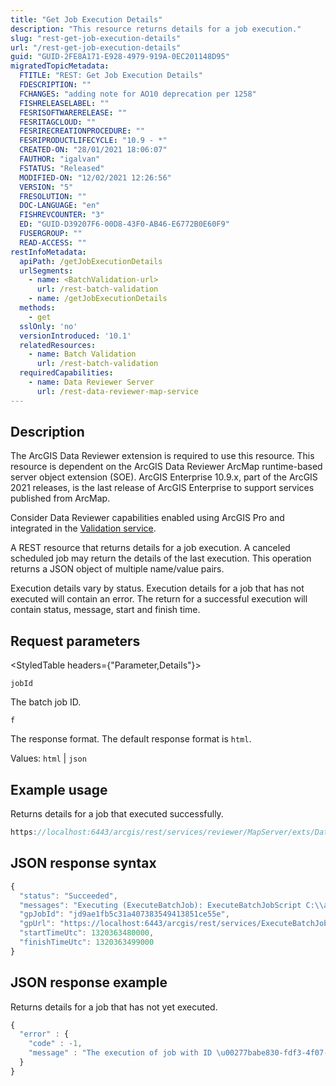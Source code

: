 ```yaml
---
title: "Get Job Execution Details"
description: "This resource returns details for a job execution."
slug: "rest-get-job-execution-details"
url: "/rest-get-job-execution-details"
guid: "GUID-2FE8A171-E928-4979-919A-0EC201148D95"
migratedTopicMetadata:
  FTITLE: "REST: Get Job Execution Details"
  FDESCRIPTION: ""
  FCHANGES: "adding note for AO10 deprecation per 1258"
  FISHRELEASELABEL: ""
  FESRISOFTWARERELEASE: ""
  FESRITAGCLOUD: ""
  FESRIRECREATIONPROCEDURE: ""
  FESRIPRODUCTLIFECYCLE: "10.9 - *"
  CREATED-ON: "28/01/2021 18:06:07"
  FAUTHOR: "igalvan"
  FSTATUS: "Released"
  MODIFIED-ON: "12/02/2021 12:26:56"
  VERSION: "5"
  FRESOLUTION: ""
  DOC-LANGUAGE: "en"
  FISHREVCOUNTER: "3"
  ED: "GUID-D39207F6-00D8-43F0-AB46-E6772B0E60F9"
  FUSERGROUP: ""
  READ-ACCESS: ""
restInfoMetadata:
  apiPath: /getJobExecutionDetails
  urlSegments:
    - name: <BatchValidation-url>
      url: /rest-batch-validation
    - name: /getJobExecutionDetails
  methods:
    - get
  sslOnly: 'no'
  versionIntroduced: '10.1'
  relatedResources:
    - name: Batch Validation
      url: /rest-batch-validation
  requiredCapabilities:
    - name: Data Reviewer Server
      url: /rest-data-reviewer-map-service
---
```



## Description

<Note>
The ArcGIS Data Reviewer extension is required to use this resource.
</Note>

<Note>
This resource is dependent on the ArcGIS Data Reviewer ArcMap runtime-based server object extension (SOE). ArcGIS Enterprise 10.9.x, part of the ArcGIS 2021 releases, is the last release of ArcGIS Enterprise to support services published from ArcMap.

Consider Data Reviewer capabilities enabled using ArcGIS Pro and integrated in the [Validation service](/validation-server).
</Note>

A REST resource that returns details for a job execution. A canceled scheduled job may return the details of the last execution. This operation returns a JSON object of multiple name/value pairs.

Execution details vary by status. Execution details for a job that has not executed will contain an error. The return for a successful execution will contain status, message, start and finish time.

##  Request parameters 

<StyledTable headers={"Parameter,Details"}>

<StyledTableRow>

<StyledTableCell cellStyle="markdown">

`jobId` 

</StyledTableCell>

<StyledTableCell cellStyle="markdown">

The batch job ID.

</StyledTableCell>

</StyledTableRow>

<StyledTableRow>

<StyledTableCell cellStyle="markdown">

`f` 

</StyledTableCell>

<StyledTableCell cellStyle="markdown">

The response format. The default response format is `html`.

Values: `html` | `json` 

</StyledTableCell>

</StyledTableRow>

</StyledTable>

## Example usage

Returns details for a job that executed successfully.

```javascript
https://localhost:6443/arcgis/rest/services/reviewer/MapServer/exts/DataReviewerServer/BatchValidation/getJobExecutionDetails?jobId=2dca5d78-7ddd-4f3c-a9b0-0aa670f478c1&f=pjson 
```

## JSON response syntax

```javascript
{
  "status": "Succeeded",
  "messages": "Executing (ExecuteBatchJob): ExecuteBatchJobScript C:\\arcgisserver\\data\\rev2.sde 1 c:\\arcgisserver\\directories\\arcgisuploads\\services\\ExecuteBatchJob.GPServer\\i05fd3d59-cd5a-448b-968f-94e2ecd5f73b\\sde_dupsCheck.rbj # # false\r\nStart Time: Thu Nov 03 16:38:01 2011\r\nExecuting: ExecuteBatchJobScript C:\\arcgisserver\\data\\rev2.sde 1 c:\\arcgisserver\\directories\\arcgisuploads\\services\\ExecuteBatchJob.GPServer\\i05fd3d59-cd5a-448b-968f-94e2ecd5f73b\\sde_dupsCheck.rbj # # false\r\nStart Time: Thu Nov 03 16:38:01 2011\r\nRunning script ExecuteBatchJobScript...\r\nRunning ExecuteBatchJob GP Tool with parameters: \n reviewer_workspace=C:\\arcgisserver\\data\\rev2.sde \n session_id=1 \n batch_job_file=c:\\arcgisserver\\directories\\arcgisuploads\\services\\ExecuteBatchJob.GPServer\\i05fd3d59-cd5a-448b-968f-94e2ecd5f73b\\sde_dupsCheck.rbj \n production_workspace= \n analysis_area= \n changed_features_only=false\r\nExecuting: ExecuteBatchJob C:\\arcgisserver\\data\\rev2.sde 1 c:\\arcgisserver\\directories\\arcgisuploads\\services\\ExecuteBatchJob.GPServer\\i05fd3d59-cd5a-448b-968f-94e2ecd5f73b\\sde_dupsCheck.rbj # # ALL_FEATURES\r\nStart Time: Thu Nov 03 16:38:05 2011\r\nConnecting to Reviewer workspace...\r\nAccessing Reviewer batch job...\r\nReading Session ID...\r\nOpening Batch Job...\r\nValidating Session ID...\r\nLoading Reviewer Session...\r\nSetting environment properties...\r\nValidating Batch Job...\r\nRunning Batch Job...\r\nWriting errors to reviewer table...\r\n28 Record(s) Written to Reviewer Table\r\nGenerating Output...\r\nBatch Job executed successfully...\r\nSucceeded at Thu Nov 03 16:38:12 2011 (Elapsed Time: 7.00 seconds)\r\nCompleted script ExecuteBatchJobScript...\r\nSucceeded at Thu Nov 03 16:38:12 2011 (Elapsed Time: 11.00 seconds)\r\nSucceeded at Thu Nov 03 16:38:12 2011 (Elapsed Time: 11.00 seconds)\r\n",
  "gpJobId": "jd9ae1fb5c31a407383549413851ce55e",
  "gpUrl": "https://localhost:6443/arcgis/rest/services/ExecuteBatchJob/GPServer/ExecuteBatchJob",
  "startTimeUtc": 1320363480000,
  "finishTimeUtc": 1320363499000
}
```

## JSON response example

Returns details for a job that has not yet executed.

```javascript
{
  "error" : {
    "code" : -1,
    "message" : "The execution of job with ID \u00277babe830-fdf3-4f07-be66-7d88ecfd6edc\u0027 has not yet started."
  }
}
```